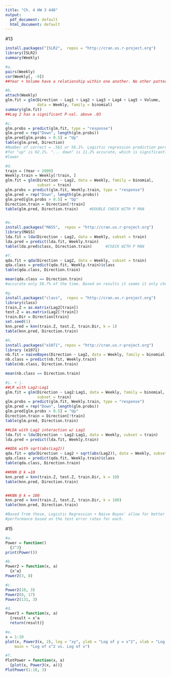 ```yaml
---
title: "Ch. 4 HW 3 448"
output:
  pdf_document: default
  html_document: default
---
```

#13
```r
install.packages("ISLR2",  repos = "http://cran.us.r-project.org")
library(ISLR2)
summary(Weekly)

#a.
pairs(Weekly)
cor(Weekly[, -9])
##Year + Volume have a relationship within one another. No other patterns appear

#b. 
attach(Weekly)
glm.fit = glm(Direction ~ Lag1 + Lag2 + Lag3 + Lag4 + Lag5 + Volume, 
              data = Weekly, family = binomial)
summary(glm.fit)
##Lag 2 has a significant P-val. above .03

#c.
glm.probs = predict(glm.fit, type = "response")
glm.pred = rep("Down", length(glm.probs))
glm.pred[glm.probs > 0.5] = "Up"
table(glm.pred, Direction)
#Number of correct = .561 or 56.1%. Logistic regression prediction percentage
#for "up" is 92.1%. "... down" is 11.2% accurate, which is significantly 
#lower

#d. 
train = (Year < 2009)
Weekly.train = Weekly[!train, ]
glm.fit = glm(Direction ~ Lag2, data = Weekly, family = binomial, 
              subset = train)
glm.probs = predict(glm.fit, Weekly.train, type = "response")
glm.pred = rep("Down", length(glm.probs))
glm.pred[glm.probs > 0.5] = "Up"
Direction.train = Direction[!train]
table(glm.pred, Direction.train)     #DOUBLE CHECK WITH P MAN


#e. 
install.packages("MASS",  repos = "http://cran.us.r-project.org")
library(MASS)
lda.fit = lda(Direction ~ Lag2, data = Weekly, subset = train)
lda.pred = predict(lda.fit, Weekly.train)
table(lda.pred$class, Direction.train)      #ChECK WITH P MAN

#f. 
qda.fit = qda(Direction ~ Lag2, data = Weekly, subset = train)
qda.class = predict(qda.fit, Weekly.train)$class
table(qda.class, Direction.train)

mean(qda.class == Direction.train)
#accurate only 58.7% of the time. Based on results it seems it only chose "up".

#g.
install.packages("class",  repos = "http://cran.us.r-project.org")
library(class)
train.Z = as.matrix(Lag2[train])
test.Z = as.matrix(Lag2[!train])
train.Dir = Direction[train]
set.seed(1)
knn.pred = knn(train.Z, test.Z, train.Dir, k = 1)
table(knn.pred, Direction.train)

#h. 
install.packages("e1071", repos = "http://cran.us.r-project.org")
library (e1071)
nb.fit = naiveBayes(Direction ~ Lag2, data = Weekly, family = binomial)
nb.class = predict(nb.fit, Weekly.train)
table(nb.class, Direction.train)

mean(nb.class == Direction.train)

#i. + j. 
##LR with Lag2:Lag1
glm.fit = glm(Direction ~ Lag2:Lag1, data = Weekly, family = binomial, 
              subset = train)
glm.probs = predict(glm.fit, Weekly.train, type = "response")
glm.pred = rep("Down", length(glm.probs))
glm.pred[glm.probs > 0.5] = "Up"
Direction.train = Direction[!train]
table(glm.pred, Direction.train)

##LDA with Lag2 interaction w/ Lag1
lda.fit = lda(Direction ~ Lag2:Lag1, data = Weekly, subset = train)
lda.pred = predict(lda.fit, Weekly.train)

##QDA with sqrt(abs(Lag2))
qda.fit = qda(Direction ~ Lag2 + sqrt(abs(Lag2)), data = Weekly, subset = train)
qda.class = predict(qda.fit, Weekly.train)$class
table(qda.class, Direction.train)

##KNN @ k =10
knn.pred = knn(train.Z, test.Z, train.Dir, k = 10)
table(knn.pred, Direction.train)


##KNN @ k = 100
knn.pred = knn(train.Z, test.Z, train.Dir, k = 100)
table(knn.pred, Direction.train)

#Based from these, Logistic Regression + Naive Bayes' allow for better 
#performance based on the test error rates for each. 
```


#15
```r
#a.
Power = function() 
  {2^3}
print(Power())

#b. 
Power2 = function(x, a) 
  {x^a}
Power2(3, 8)

#c. 
Power2(10, 3)
Power2(8, 17)
Power2(131, 3)

#d.
Power3 = function(x, a) 
  {result = x^a
  return(result)}

#e.
x = 1:10
plot(x, Power3(x, 2), log = "xy", ylab = "Log of y = x^2", xlab = "Log of x", 
    main = "Log of x^2 vs. Log of x")

#f.
PlotPower = function(x, a) 
  {plot(x, Power3(x, a))}
PlotPower(1:10, 3)

```


